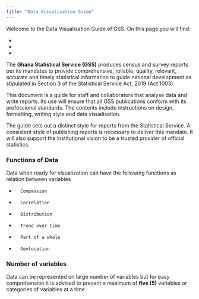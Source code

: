 ```yaml
---
title: "Data Visualisation Guide"
---
```


Welcome to the Data Visualisation Guide of GSS. On this page you will find:

-
- 
- 


The **Ghana Statistical Service (GSS)** produces census and survey reports per its mandates to provide comprehensive, reliable, quality, relevant, accurate and timely statistical information to guide national development as stipulated in Section 3 of the Statistical Service Act, 2019 (Act 1003). 

This document is a guide for staff and collaborators that analyse data and write reports. Its use will ensure that all GSS publications conform with its professional standards. The contents include instructions on design, formatting, writing style and data visualisation. 

The guide sets out a distinct style for reports from the Statistical Service. A consistent style of publishing reports is necessary to deliver this mandate. It will also support the institutional vision to be a trusted provider of official statistics.


### Functions of Data
Data when ready for visualization can have the following functions as relation between variables

-		Compassion
-		Correlation
-		Distribution
-		Trend over time
-		Part of a whole
-		Geolocation


### Number of variables

Data can be represented on large number of variables but for easy comprehension it is advised to present a maximum of **five (5)** variables or categories of variables at a time


